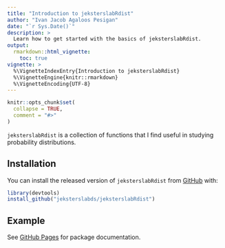 ```yaml
---
title: "Introduction to jeksterslabRdist"
author: "Ivan Jacob Agaloos Pesigan"
date: "`r Sys.Date()`"
description: >
  Learn how to get started with the basics of jeksterslabRdist.
output:
  rmarkdown::html_vignette:
    toc: true
vignette: >
  %\VignetteIndexEntry{Introduction to jeksterslabRdist}
  %\VignetteEngine{knitr::rmarkdown}
  %\VignetteEncoding{UTF-8}
---
```


```r
knitr::opts_chunk$set(
  collapse = TRUE,
  comment = "#>"
)
```

`jeksterslabRdist` is a collection of functions that I find useful in studying probability distributions.

## Installation

You can install the released version of `jeksterslabRdist` from [GitHub](https://github.com/jeksterslabds/jeksterslabRdist) with:

```r
library(devtools)
install_github("jeksterslabds/jeksterslabRdist")
```

## Example

See [GitHub Pages](https://jeksterslabds.github.io/jeksterslabRdist/index.html)
for package documentation.
